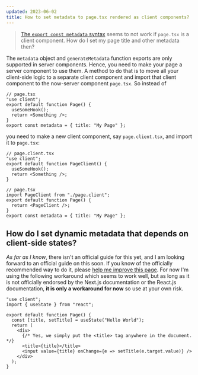 ```yaml
---
updated: 2023-06-02
title: How to set metadata to page.tsx rendered as client components?
---
```


> [The `export const metadata` syntax](https://nextjs.org/docs/app/api-reference/functions/generate-metadata)
> seems to not work if `page.tsx` is a client component. How do I set my page title and other
> metadata then?

The `metadata` object and `generateMetadata` function exports are only supported in server
components. Hence, you need to make your page a server component to use them. A method to do that is
to move all your client-side logic to a separate client component and import that client component
to the now-server component `page.tsx`. So instead of

```tsx
// page.tsx
"use client";
export default function Page() {
  useSomeHook();
  return <Something />;
}
export const metadata = { title: "My Page" };
```

you need to make a new client component, say `page.client.tsx`, and import it to `page.tsx`:

```tsx
// page.client.tsx
"use client";
export default function PageClient() {
  useSomeHook();
  return <Something />;
}

// page.tsx
import PageClient from "./page.client";
export default function Page() {
  return <PageClient />;
}
export const metadata = { title: "My Page" };
```

## How do I set dynamic metadata that depends on client-side states?

_As far as I know_, there isn't an official guide for this yet, and I am looking forward to an
official guide on this soon. If you know of the officially recommended way to do it, please
[help me improve this page](https://github.com/joulev/nextjs-discord-common-questions/edit/main/contents/how-to-set-metadata-to-page-tsx-rendered-as-client-components.mdx).
For now I'm using the following workaround which seems to work well, but as long as it is not
officially endorsed by the Next.js documentation or the React.js documentation, **it is only a
workaround for now** so use at your own risk.

```tsx
"use client";
import { useState } from "react";

export default function Page() {
  const [title, setTitle] = useState("Hello World");
  return (
    <div>
      {/* Yes, we simply put the <title> tag anywhere in the document. */}
      <title>{title}</title>
      <input value={title} onChange={e => setTitle(e.target.value)} />
    </div>
  );
}
```
